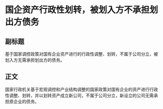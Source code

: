 # 国企资产行政性划转，被划入方不承担划出方债务
## 副标题
基于国家调控政策对国有企业资产进行的行政性调整、划转，不属于公司分立，被划入方无需承担划出方的债务。
## 正文
国家行政机关基于宏观调控和产业结构调整的国家政策对国有企业的资产进行行政性调整、划转，并以划转资产成立新公司，不属于公司分立，新设立的公司无需承担原企业的债务。